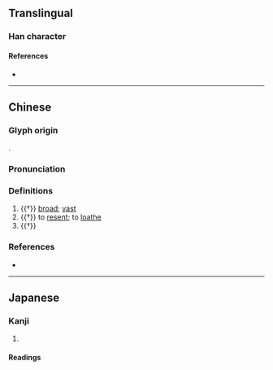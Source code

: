 {{also|曠|懭}}
{{character info/new}}
==Translingual==

===Han character===
{{Han char|rn=61|rad=心|as=15|sn=19|four=|canj=ITLP,ITMP|ids=⿸廣心(GHTV),⿱廣心(JK)}}

====References====
* {{Han ref|kx=0407.270|dkj=11408|dj=0748.160|hdz=42366.090|uh=61EC|ud=25068}}

----

==Chinese==
{{zh-forms|alt=懭}} <!-- No simplified character -->

===Glyph origin===
{{Han etym}}
{{Han compound|廣|心|ls=psc|c1=p|c2=s|t2=heart}}.

===Pronunciation===
{{zh-pron
|m=kuàng
|c=kwong3
|mc=y
|oc=y
|ma=y
|cat=a,v
}}

===Definitions===
{{zh-hanzi}}

# {{†}} [[broad]]; [[vast]]
# {{†}} to [[resent]]; to [[loathe]]
# {{†}} {{zh-alt-form|曠|[[empty]]}}

===References===
* {{R:yue:Jyutping Database}}

----

==Japanese==

===Kanji===
{{ja-kanji|grade=|rs=心15}}

# {{defn|lang=ja|sort=心15}}

====Readings====
{{ja-readings
|on=こう<かう
|kun=ひろい, おおきい, むなしい, つよい
}}